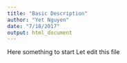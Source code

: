 ```yaml
---
title: "Basic Description"
author: "Yet Nguyen"
date: "7/18/2017"
output: html_document
---
```


Here something to start
Let edit this file